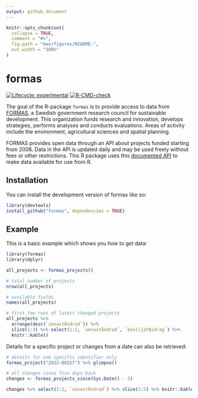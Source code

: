 ```yaml
---
output: github_document
---
```


<!-- README.md is generated from README.Rmd. Please edit that file -->

```r
knitr::opts_chunk$set(
  collapse = TRUE,
  comment = "#>",
  fig.path = "man/figures/README-",
  out.width = "100%"
)
```

# formas

<!-- badges: start -->
[![Lifecycle: experimental](https://img.shields.io/badge/lifecycle-experimental-orange.svg)](https://lifecycle.r-lib.org/articles/stages.html#experimental)
[![R-CMD-check](https://github.com/KTH-Library/formas/actions/workflows/R-CMD-check.yaml/badge.svg)](https://github.com/KTH-Library/formas/actions/workflows/R-CMD-check.yaml)
<!-- badges: end -->

The goal of the R-package `formas` is to provide access to data from [FORMAS](https://formas.se/en/start-page.html), a Swedish government research council for sustainable development. This organization funds research and innovation, develops strategies, performs analyses and conducts evaluations. Areas of activity include the environment, agricultural sciences and spatial planning.

FORMAS provides open data through an API about projects funded starting from 2006. Data in the API is updated daily and may be used freely without fees or other restrictions. This R package uses this [documented API](https://formas.se/en/start-page/about-formas/what-we-do/open-data---api-containing-information-on-funded-projects/documentation-for-api-containing-information-on-funded-projects.html) to make data available for use from R.

## Installation

You can install the development version of formas like so:

``` r
library(devtools)
install_github("formas", dependencies = TRUE)
```

## Example

This is a basic example which shows you how to get data:

```r
library(formas)
library(dplyr)

all_projects <- formas_projects()

# total number of projects
nrow(all_projects)

# available fields
names(all_projects)

# first few rows of latest changed projects
all_projects %>% 
  arrange(desc(`senastÄndrad`)) %>% 
  slice(1:3) %>% select(1:2, `senastÄndrad`, `beviljatBidrag`) %>%
  knitr::kable()

```

Details for a specific project or changes from a date can also be retrieved:

```r
# details for one specific identifier only
formas_project("2022-00327") %>% glimpse()

# all changes since five days back
changes <- formas_projects_since(Sys.Date() - 5)

changes %>% select(1:2, `senastÄndrad`) %>% slice(1:5) %>% knitr::kable()

```

